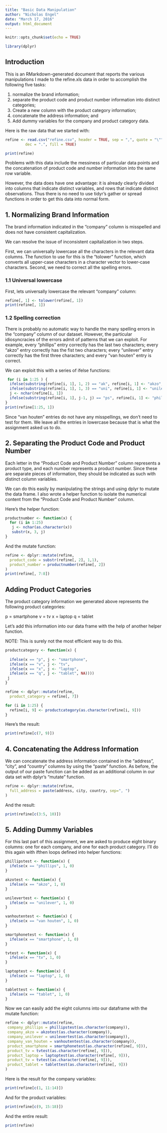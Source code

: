 ---
title: "Basic Data Manipulation"
author: "Nicholas Engel"
date: "March 17, 2016"
output: html_document
---

```{r setup, include=FALSE}
knitr::opts_chunk$set(echo = TRUE)
```

```{r, echo=TRUE, warning=FALSE, message=FALSE}
library(dplyr)
```

## Introduction

This is an RMarkdown-generated document that reports the various manipulations I made to the refine.xls data in order to accomplish the following five tasks:

1. normalize the brand information;
2. separate the product code and product number information into distinct categories;
3. Create a new column with the product category information;
4. concatenate the address information; and
5. Add dummy variables for the company and product category data.

Here is the raw data that we started with:

```{r, echo=TRUE}

refine <- read.csv("refine.csv", header = TRUE, sep = ",", quote = "\"",
         dec = ".", fill = TRUE)

print(refine)
```

Problems with this data include the messiness of particular data points and the concatenation of product code and number information into the same row variable.

However, the data does have one advantage: it is already clearly divided into columns that indicate distinct variables, and rows that indicate distinct observations.  Thus there is no need to use tidyr's gather or spread functions in order to get this data into normal form.

## 1. Normalizing Brand Information

The brand information indicated in the "company" column is misspelled and does not have consistent capitalization.  

We can resolve the issue of inconsistent capitalization in two steps.  

First, we can universally lowercase all the characters in the relevant data columns. The function to use for this is the "tolower" function, which converts all upper-case characters in a character vector to lower-case characters. Second, we need to correct all the spelling errors.



### 1.1 Universal lowercase

First, lets universally lowercase the relevant "company" column:

```{r}


refine[, 1] <- tolower(refine[, 1])
print(refine[, 1])

```

### 1.2 Spelling correction

There is probably no automatic way to handle the many spelling errors in the "company" column of our dataset.  However, the particular idiosyncracies of the errors admit of patterns that we can exploit.  For example, every "phillips" entry correctly has the last two characters; every "akzo" entry correctly has the fist two characters; every "unilever" entry correctly has the first three characters; and every "van houten" entry is correct.

We can exploit this with a series of ifelse functions:

```{r}
 for (i in 1:25 ) {
  ifelse(substring(refine[i, 1], 1, 2) == "ak", refine[i, 1] <- "akzo", NA)
  ifelse(substring(refine[i, 1], 1, 3) == "uni", refine[i, 1] <- "unilever", NA)
  j <- nchar(refine[i, 1])
  ifelse(substring(refine[i, 1], j-1, j) == "ps", refine[i, 1] <- "phillips", NA)
}
print(refine[1:25, 1])

```

Since "van houten" entries do not have any misspellings, we don't need to test for them.  We leave all the entries in lowercase because that is what the assignment asked us to do.

## 2. Separating the Product Code and Product Number

Each letter in the "Product Code and Product Number" column represents a product type, and each number represents a product number.  Since these are separate pieces of information, they should be indicated as such with distinct column variables.

We can do this easily by manipulating the strings and using dplyr to mutate the data frame.  I also wrote a helper function to isolate the numerical content from the "Product Code and Product Number" column.

Here's the helper function:

```{r}

productnumber <- function(x) {
  for (i in 1:25)
   j <- nchar(as.character(x))
   substr(x, 3, j)
}

```

And the mutate function:

```{r}
refine <- dplyr::mutate(refine, 
  product_code = substr(refine[, 2], 1,1),
  product_number = productnumber(refine[, 2])
)
print(refine[, 7:8])

```

## Adding Product Categories

The product category information we generated above represents the following product categories:

p = smartphone
v = tv
x = laptop
q = tablet

Let's add this information into our data frame with the help of another helper function.

NOTE: This is surely not the most efficient way to do this.

```{r}

productcategory <- function(x) {
  
  ifelse(x == "p", j <- "smartphone", 
  ifelse(x == "v", j <- "tv", 
  ifelse(x == "x", j <- "laptop", 
  ifelse(x == "q", j <- "tablet", NA))))
 j
}

refine <- dplyr::mutate(refine, 
  product_category = refine[, 7])

for (i in 1:25) {
  refine[i, 9] <- productcategory(as.character(refine[i, 9]))
}
```

Here's the result:

```{r}
print(refine[c(7, 9)])

```


## 4. Concatenating the Address Information

We can concatenate the address information contained in the "address", "city", and "country" columns by using the "paste" function.  As before, the output of our paste function can be added as an additional column in our data set with dplyr's "mutate" function.

```{r}
refine <- dplyr::mutate(refine, 
  full_address = paste(address, city, country, sep=", ")
)
```

And the result:


```{r}
print(refine[c(3:5, 10)])
```

## 5. Adding Dummy Variables

For this last part of this assignment, we are asked to produce eight binary columns: one for each company, and one for each product category.  I'll do this again with ifthen loops defined into helper functions:

```{r}

phillipstest <- function(x) {
  ifelse(x == "phillips", 1, 0)
}

akzotest <- function(x) {
  ifelse(x == "akzo", 1, 0)
}

unilevertest <- function(x) {
  ifelse(x == "unilever", 1, 0)
}

vanhoutentest <- function(x) {
  ifelse(x == "van houten", 1, 0)
}

smartphonetest <- function(x) {
  ifelse(x == "smartphone", 1, 0)
}

tvtest <- function(x) {
  ifelse(x == "tv", 1, 0)
}

laptoptest <- function(x) {
  ifelse(x == "laptop", 1, 0)
}

tablettest <- function(x) {
  ifelse(x == "tablet", 1, 0)
}

```

Now we can easily add the eight columns into our dataframe with the mutate function:

```{r}

refine <- dplyr::mutate(refine,
 company_phillips = phillipstest(as.character(company)), 
 company_akzo = akzotest(as.character(company)),
 company_unilever = unilevertest(as.character(company)), 
 company_van_houten = vanhoutentest(as.character(company)),
 product_smartphone = smartphonetest(as.character(refine[, 9])),
 product_tv = tvtest(as.character(refine[, 9])),
 product_laptop = laptoptest(as.character(refine[, 9])),
 product_tv = tvtest(as.character(refine[, 9])), 
 product_tablet = tablettest(as.character(refine[, 9]))
)

```

Here is the result for the company variables:

```{r}
print(refine[c(1, 11:14)])
```

And for the product variables:

```{r}
print(refine[c(9, 15:18)])
```

And the entire result:

```{r}
print(refine)
```


